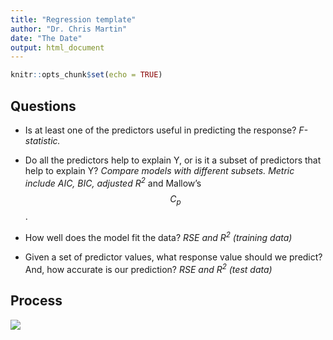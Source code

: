 ```yaml
---
title: "Regression template"
author: "Dr. Chris Martin"
date: "The Date"
output: html_document
---
```


```r
knitr::opts_chunk$set(echo = TRUE)

```

## Questions

-   Is at least one of the predictors useful in predicting the response? *F-statistic.*

-   Do all the predictors help to explain Y, or is it a subset of predictors that help to explain Y? *Compare models with different subsets. Metric include AIC, BIC, adjusted R^2^* and Mallow's $$C_{p}$$.

-   How well does the model fit the data? *RSE and R^2^* *(training data)*

-   Given a set of predictor values, what response value should we predict? And, how accurate is our prediction? *RSE and R^2^* *(test data)*

## Process

![](Linear%20regression%20process.png)
